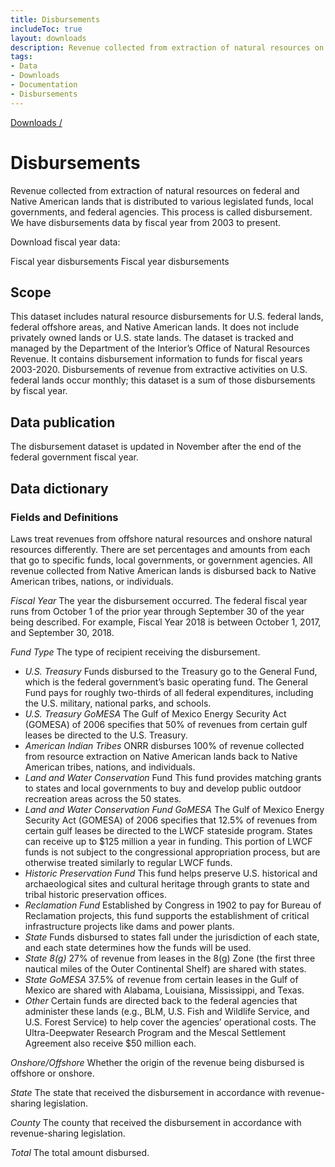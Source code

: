 ```yaml
---
title: Disbursements
includeToc: true
layout: downloads
description: Revenue collected from extraction of natural resources on federal and Native American lands that is distributed to various legislated funds, local governments, and federal agencies. This process is called disbursement.
tags:
- Data
- Downloads
- Documentation
- Disbursements
---
```


[Downloads /](/downloads/)

# Disbursements

Revenue collected from extraction of natural resources on federal and Native American lands that is distributed to various legislated funds, local governments, and federal agencies. This process is called disbursement. We have disbursements data by fiscal year from 2003 to present.
<br />

Download fiscal year data:

<DownloadDataFile linkType="DownloadCsv"  dataSet="fiscal_year_disbursements.csv" >
  Fiscal year disbursements
</DownloadDataFile>

<DownloadDataFile linkType="DownloadXls"  dataSet="fiscal_year_disbursements.xlsx" >
  Fiscal year disbursements
</DownloadDataFile>

## Scope

This dataset includes natural resource disbursements for U.S. federal lands, federal offshore areas, and Native American lands. It does not include privately owned lands or U.S. state lands. The dataset is tracked and managed by the Department of the Interior’s Office of Natural Resources Revenue. It contains disbursement information to funds for fiscal years 2003-2020. Disbursements of revenue from extractive activities on U.S. federal lands occur monthly; this dataset is a sum of those disbursements by fiscal year.

## Data publication

The disbursement dataset is updated in November after the end of the federal government fiscal year.

## Data dictionary

### Fields and Definitions
Laws treat revenues from offshore natural resources and onshore natural resources differently. There are set percentages and amounts from each that go to specific funds, local governments, or government agencies. All revenue collected from Native American lands is disbursed back to Native American tribes, nations, or individuals.
<br />

_Fiscal Year_ The year the disbursement occurred. The federal fiscal year runs from October 1 of the prior year through September 30 of the year being described. For example, Fiscal Year 2018 is between October 1, 2017,  and September 30, 2018.
<br />

_Fund Type_ The type of recipient receiving the disbursement.

* _U.S. Treasury_ Funds disbursed to the Treasury go to the General Fund, which is the federal government’s basic operating fund. The General Fund pays for roughly two-thirds of all federal expenditures, including the U.S. military, national parks, and schools.
* _U.S. Treasury GoMESA_ The Gulf of Mexico Energy Security Act (GOMESA) of 2006 specifies that 50% of revenues from certain gulf leases be directed to the U.S. Treasury.
* _American Indian Tribes_ ONRR disburses 100% of revenue collected from resource extraction on Native American lands back to Native American tribes, nations, and individuals.
* _Land and Water Conservation_ Fund This fund provides matching grants to states and local governments to buy and develop public outdoor recreation areas across the 50 states.
* _Land and Water Conservation Fund GoMESA_ The Gulf of Mexico Energy Security Act (GOMESA) of 2006 specifies that 12.5% of revenues from certain gulf leases be directed to the LWCF stateside program. States can receive up to $125 million a year in funding. This portion of LWCF funds is not subject to the congressional appropriation process, but are otherwise treated similarly to regular LWCF funds.
* _Historic Preservation Fund_ This fund helps preserve U.S. historical and archaeological sites and cultural heritage through grants to state and tribal historic preservation offices.
* _Reclamation Fund_ Established by Congress in 1902 to pay for Bureau of Reclamation projects, this fund supports the establishment of critical infrastructure projects like dams and power plants.
* _State_ Funds disbursed to states fall under the jurisdiction of each state, and each state determines how the funds will be used.
* _State 8(g)_ 27% of revenue from leases in the 8(g) Zone (the first three nautical miles of the Outer Continental Shelf) are shared with states.
* _State GoMESA_ 37.5% of revenue from certain leases in the Gulf of Mexico are shared with Alabama, Louisiana, Mississippi, and Texas.
* _Other_ Certain funds are directed back to the federal agencies that administer these lands (e.g., BLM, U.S. Fish and Wildlife Service, and U.S. Forest Service) to help cover the agencies’ operational costs. The Ultra-Deepwater Research Program and the Mescal Settlement Agreement also receive $50 million each.

_Onshore/Offshore_ Whether the origin of the revenue being disbursed is offshore or onshore.
<br />

_State_ The state that received the disbursement in accordance with revenue-sharing legislation.
<br />

_County_ The county that received the disbursement in accordance with revenue-sharing legislation.
<br />

_Total_ The total amount disbursed.
